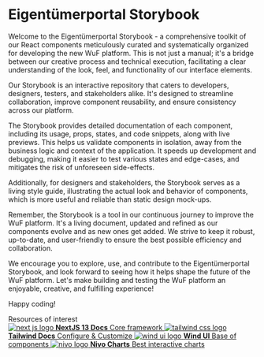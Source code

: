 
<Meta title="Eigentümerportal/Introduction" />

<style>
  {`
    .subheading {
      --mediumdark: '#999999';
      font-weight: 700;
      font-size: 13px;
      color: #999;
      letter-spacing: 6px;
      line-height: 24px;
      text-transform: uppercase;
      margin-bottom: 12px;
      margin-top: 40px;
    }

    .link-list {
      display: grid;
      grid-template-columns: 1fr;
      grid-template-rows: 1fr 1fr;
      row-gap: 10px;
    }

    @media (min-width: 620px) {
      .link-list {
        row-gap: 20px;
        column-gap: 20px;
        grid-template-columns: 1fr 1fr;
      }
    }

    @media all and (-ms-high-contrast:none) {
    .link-list {
        display: -ms-grid;
        -ms-grid-columns: 1fr 1fr;
        -ms-grid-rows: 1fr 1fr;
      }
    }

    .link-item {
      display: block;
      padding: 20px;
      border: 1px solid #00000010;
      border-radius: 5px;
      transition: background 150ms ease-out, border 150ms ease-out, transform 150ms ease-out;
      color: #333333;
      display: flex;
      align-items: flex-start;
    }

    .link-item:hover {
      border-color: #1EA7FD50;
      transform: translate3d(0, -3px, 0);
      box-shadow: rgba(0, 0, 0, 0.08) 0 3px 10px 0;
    }

    .link-item:active {
      border-color: #1EA7FD;
      transform: translate3d(0, 0, 0);
    }

    .link-item strong {
      font-weight: 700;
      display: block;
      margin-bottom: 2px;
    }

    .link-item img {
      height: 40px;
      width: 40px;
      margin-right: 15px;
      flex: none;
    }

    .link-item span,
    .link-item p {
      margin: 0;
      font-size: 14px;
      line-height: 20px;
    }

    .tip {
      display: inline-block;
      border-radius: 1em;
      font-size: 11px;
      line-height: 12px;
      font-weight: 700;
      background: #E7FDD8;
      color: #66BF3C;
      padding: 4px 12px;
      margin-right: 10px;
      vertical-align: top;
    }

    .tip-wrapper {
      font-size: 13px;
      line-height: 20px;
      margin-top: 40px;
      margin-bottom: 40px;
    }

    .tip-wrapper code {
      font-size: 12px;
      display: inline-block;
    }
  `}
</style>

# Eigentümerportal Storybook

Welcome to the Eigentümerportal Storybook - a comprehensive toolkit of our React components meticulously curated and systematically organized for developing the new WuF platform. This is not just a manual; it's a bridge between our creative process and technical execution, facilitating a clear understanding of the look, feel, and functionality of our interface elements.

Our Storybook is an interactive repository that caters to developers, designers, testers, and stakeholders alike. It's designed to streamline collaboration, improve component reusability, and ensure consistency across our platform.

The Storybook provides detailed documentation of each component, including its usage, props, states, and code snippets, along with live previews. This helps us validate components in isolation, away from the business logic and context of the application. It speeds up development and debugging, making it easier to test various states and edge-cases, and mitigates the risk of unforeseen side-effects.

Additionally, for designers and stakeholders, the Storybook serves as a living style guide, illustrating the actual look and behavior of components, which is more useful and reliable than static design mock-ups.

Remember, the Storybook is a tool in our continuous journey to improve the WuF platform. It's a living document, updated and refined as our components evolve and as new ones get added. We strive to keep it robust, up-to-date, and user-friendly to ensure the best possible efficiency and collaboration.

We encourage you to explore, use, and contribute to the Eigentümerportal Storybook, and look forward to seeing how it helps shape the future of the WuF platform. Let's make building and testing the WuF platform an enjoyable, creative, and fulfilling experience!

Happy coding!

<div className="subheading">Resources of interest</div>

<div className="link-list">
  <a className="link-item" href="https://nextjs.org/docs/getting-started/react-essentials" target="_blank">
    <img src='https://static-00.iconduck.com/assets.00/nextjs-icon-512x512-11yvtwzn.png' alt="next js logo" />
    <span>
      <strong>NextJS 13 Docs</strong>
      Core framework
    </span>
  </a>
  <a className="link-item" href="https://tailwindcss.com/" target="_blank">
    <img src='https://upload.wikimedia.org/wikipedia/commons/thumb/d/d5/Tailwind_CSS_Logo.svg/600px-Tailwind_CSS_Logo.svg.png' alt="tailwind css logo" />
    <span>
      <strong>Tailwind Docs</strong>
      Configure & Customize
    </span>
  </a>
  <a className="link-item" href="https://wind-ui.com/components/" target="_blank">
    <img src='https://cdn-icons-png.flaticon.com/512/172/172922.png' alt="wind ui logo" />
    <span>
      <strong>Wind UI</strong>
      Base of components
    </span>
  </a>
  <a className="link-item" href="https://nivo.rocks/" target="_blank">
    <img src='https://www.iconpacks.net/icons/1/free-chart-icon-646-thumb.png' alt="nivo logo" />
    <span>
      <strong>Nivo Charts</strong>
      Best interactive charts
    </span>
  </a>
</div>